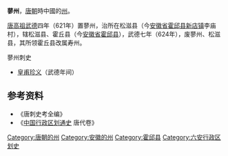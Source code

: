 '''蓼州'''，[[唐朝|唐朝]]時中國的[[州|州]]。

[[唐高祖|唐高祖]][[武德|武德]]四年（621年）置蓼州，治所在松滋县（今[[安徽省|安徽省]][[霍邱县|霍邱县]][[新店镇_(霍邱县)|新店镇]]李庙村），辖松滋县、霍丘县（今[[安徽省|安徽省]][[霍邱县|霍邱县]]），武德七年（624年），废蓼州、松滋县，其所领霍丘县改属寿州。

;蓼州刺史
*[[皇甫珍义|皇甫珍义]]（武德年间）
== 参考资料 ==
*《唐刺史考全编》
*《[[中国行政区划通史|中国行政区划通史]] 唐代卷》

{{DEFAULTSORT:L}}
[[Category:唐朝的州|Category:唐朝的州]]
[[Category:安徽的州|Category:安徽的州]]
[[Category:霍邱县|Category:霍邱县]]
[[Category:六安行政区划史|Category:六安行政区划史]]